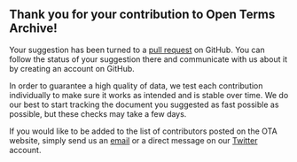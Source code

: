 ## Thank you for your contribution to Open Terms Archive!

Your suggestion has been turned to a <a href={url} target="_blank">pull request</a> on GitHub. You can follow the status of your suggestion there and communicate with us about it by creating an account on GitHub.

In order to guarantee a high quality of data, we test each contribution individually to make sure it works as intended and is stable over time. We do our best to start tracking the document you suggested as fast possible as possible, but these checks may take a few days.

If you would like to be added to the list of contributors posted on the OTA website, simply send us an <a href="mailto:contact@opentermsarchive.org">email</a> or a direct message on our <a href="https://twitter.com/OpenTerms" rel="noopener">Twitter</a> account.

